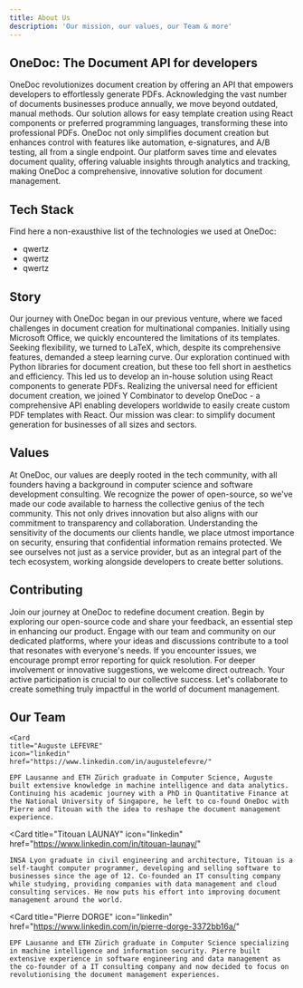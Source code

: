 ```yaml
---
title: About Us
description: 'Our mission, our values, our Team & more'
---
```


## OneDoc: The Document API for developers


OneDoc revolutionizes document creation by offering an API that empowers developers to effortlessly generate PDFs. Acknowledging the vast number of documents businesses produce annually, we move beyond outdated, manual methods. Our solution allows for easy template creation using React components or preferred programming languages, transforming these into professional PDFs. OneDoc not only simplifies document creation but enhances control with features like automation, e-signatures, and A/B testing, all from a single endpoint. Our platform saves time and elevates document quality, offering valuable insights through analytics and tracking, making OneDoc a comprehensive, innovative solution for document management.

## Tech Stack
Find here a non-exausthive list of the technologies we used at OneDoc:
* qwertz
* qwertz
* qwertz

## Story

Our journey with OneDoc began in our previous venture, where we faced challenges in document creation for multinational companies. Initially using Microsoft Office, we quickly encountered the limitations of its templates. Seeking flexibility, we turned to LaTeX, which, despite its comprehensive features, demanded a steep learning curve. Our exploration continued with Python libraries for document creation, but these too fell short in aesthetics and efficiency. This led us to develop an in-house solution using React components to generate PDFs. Realizing the universal need for efficient document creation, we joined Y Combinator to develop OneDoc - a comprehensive API enabling developers worldwide to easily create custom PDF templates with React. Our mission was clear: to simplify document generation for businesses of all sizes and sectors.

## Values

At OneDoc, our values are deeply rooted in the tech community, with all founders having a background in computer science and software development consulting. We recognize the power of open-source, so we've made our code available to harness the collective genius of the tech community. This not only drives innovation but also aligns with our commitment to transparency and collaboration. Understanding the sensitivity of the documents our clients handle, we place utmost importance on security, ensuring that confidential information remains protected. We see ourselves not just as a service provider, but as an integral part of the tech ecosystem, working alongside developers to create better solutions.

## Contributing

Join our journey at OneDoc to redefine document creation. Begin by exploring our open-source code and share your feedback, an essential step in enhancing our product. Engage with our team and community on our dedicated platforms, where your ideas and discussions contribute to a tool that resonates with everyone's needs. If you encounter issues, we encourage prompt error reporting for quick resolution. For deeper involvement or innovative suggestions, we welcome direct outreach. Your active participation is crucial to our collective success. Let's collaborate to create something truly impactful in the world of document management.

## Our Team

<CardGroup cols={3}>

    <Card
    title="Auguste LEFEVRE"
    icon="linkedin"
    href="https://www.linkedin.com/in/augustelefevre/"
  >
    
    EPF Lausanne and ETH Zürich graduate in Computer Science, Auguste built extensive knowledge in machine intelligence and data analytics. Continuing his academic journey with a PhD in Quantitative Finance at the National University of Singapore, he left to co-found OneDoc with Pierre and Titouan with the idea to reshape the document management experience. 
  </Card>

  <Card
    title="Titouan LAUNAY"
    icon="linkedin"
    href="https://www.linkedin.com/in/titouan-launay/"
  >
    INSA Lyon graduate in civil engineering and architecture, Titouan is a self-taught computer programmer, developing and selling software to businesses since the age of 12. Co-founded an IT consulting company while studying, providing companies with data management and cloud consulting services. He now puts his effort into improving document management around the world. 
  </Card>

  <Card
    title="Pierre DORGE"
    icon="linkedin"
    href="https://www.linkedin.com/in/pierre-dorge-3372bb16a/"
  >
    EPF Lausanne and ETH Zürich graduate in Computer Science specializing in machine intelligence and information security. Pierre built extensive experience in software engineering and data management as the co-founder of a IT consulting company and now decided to focus on revolutionising the document management experiences.
  </Card>

  

  
</CardGroup>